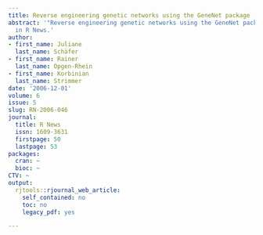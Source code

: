 ```yaml
---
title: Reverse engineering genetic networks using the GeneNet package
abstract: '"Reverse engineering genetic networks using the GeneNet package" published
  in R News.'
author:
- first_name: Juliane
  last_name: Schäfer
- first_name: Rainer
  last_name: Opgen-Rhein
- first_name: Korbinian
  last_name: Strimmer
date: '2006-12-01'
volume: 6
issue: 5
slug: RN-2006-046
journal:
  title: R News
  issn: 1609-3631
  firstpage: 50
  lastpage: 53
packages:
  cran: ~
  bioc: ~
CTV: ~
output:
  rjtools::rjournal_web_article:
    self_contained: no
    toc: no
    legacy_pdf: yes

---
```

